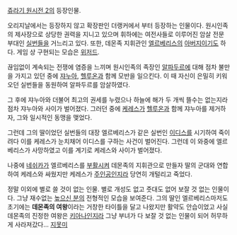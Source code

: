 [[쥬라기 원시전 2]]의 등장인물.

오리지날에서는 등장하지 않고 확장판인 더랭커에서 부터 등장하는 인물이다. 원시인족의 제사장으로 상당한 권력을 지니고 있으며 휘하에는 여전사들로 이루어진 암살 전문 부대인 [[실번]]들을 거느리고 있다. 또한, 데몬족 지휘관인 [[엘르베리스]]의 [[아버지]]이기도 하다. 게임 상 구현되는 모습은 [[위저드#s-1.2|위저드]].

끊임없이 계속되는 전쟁에 염증을 느끼며 원시인족의 족장인 [[알파두르]]에 대해 점차 불만을 가지고 있던 중에 [[쟈누아]], [[헬루온]]과 함께 모반을 일으킨다. 이 때 자신이 은밀히 키워오던 실번들을 동원하여 알파두르를 암살하였다.

그 후에 쟈누아와 더불어 최고의 권세를 누렸으나 하늘에 해가 두 개씩 뜰수는 없는지라 점차 쟈누아와 사이가 벌어졌다. 그러던 중에 [[케레스#s-2|케레스]]가 [[헬루온]]과 함께 쟈누아를 제거하자, 그와 일시적인 동맹을 맺었다.

그런데 그의 딸이었던 실번들의 대장 엘르베리스가 같은 실번인 [[이디스]]를 시기하여 죽이려다 이를 케레스가 눈치채어 이디스를 구하는 사건이 벌어진다. 그런데 이 와중에 엘르베리스가 사망하였고 이를 계기로 케레스와 사이가 벌어졌다.

나중에 [[네쉬카]]가 엘르베리스를 [[부활]]시켜 데몬족의 지휘관으로 만들자 딸의 군대와 연합하여 케레스와 싸웠지만 케레스가 [[주인공]]인지라 당연히 개털리고 죽었다.

정말 이외에 별로 쓸 것이 없는 인물. 별로 개성도 없고 줏대도 없어 보잘 것 없는 인물이다. 그냥 재수없는 [[높으신 분]]의 전형적인 모습을 보여준다. 그의 딸인 엘르베리스마저도 초기에는 '''데몬족의 여왕'''이라는 거창한 타이틀을 달고 나왔지만 활약도 안습이었고 사실 데몬족의 진정한 여왕은 [[키아나]]인지라 그냥 부녀가 다 보잘 것 없는 인물이 되어 허무하게 사라져갔다… [[지못미]]

